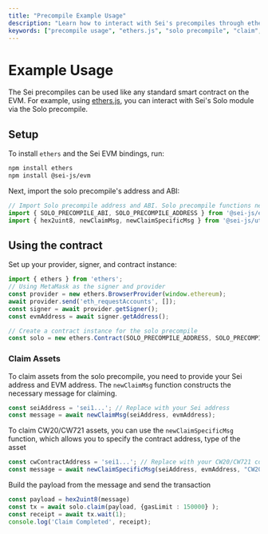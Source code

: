 ```yaml
---
title: "Precompile Example Usage"
description: "Learn how to interact with Sei's precompiles through ethers.js, including setup, claiming assets with solo precompile."
keywords: ["precompile usage", "ethers.js", "solo precompile", "claim", "sei contract interfaces"]
---
```



# Example Usage

The Sei precompiles can be used like any standard smart contract on the EVM. For
example, using [ethers.js](https://docs.ethers.org/v6/), you can interact with
Sei's Solo module via the Solo precompile.

## Setup

To install `ethers` and the Sei EVM bindings, run:

```bash copy
npm install ethers
npm install @sei-js/evm
```

Next, import the solo precompile's address and ABI:

```typescript copy
// Import Solo precompile address and ABI. Solo precompile functions newClaimMsg and newClaimSpecificMsg allows you to create the claim message assets
import { SOLO_PRECOMPILE_ABI, SOLO_PRECOMPILE_ADDRESS } from '@sei-js/evm';
import { hex2uint8, newClaimMsg, newClaimSpecificMsg } from '@sei-js/utils'; 

```

## Using the contract

Set up your provider, signer, and contract instance:

```typescript copy
import { ethers } from 'ethers';
// Using MetaMask as the signer and provider
const provider = new ethers.BrowserProvider(window.ethereum);
await provider.send('eth_requestAccounts', []);
const signer = await provider.getSigner();
const evmAddress = await signer.getAddress();

// Create a contract instance for the solo precompile
const solo = new ethers.Contract(SOLO_PRECOMPILE_ADDRESS, SOLO_PRECOMPILE_ABI, signer);
```

### Claim Assets
To claim assets from the solo precompile, you need to provide your Sei address and EVM address. The `newClaimMsg` function constructs the necessary message for claiming.
```typescript copy
const seiAddress = 'sei1...'; // Replace with your Sei address
const message = await newClaimMsg(seiAddress, evmAddress);
```
To claim CW20/CW721 assets, you can use the `newClaimSpecificMsg` function, which allows you to specify the contract address, type of the asset
```typescript copy 
const cwContractAddress = 'sei1...'; // Replace with your CW20/CW721 contract address
const message = await newClaimSpecificMsg(seiAddress, evmAddress, "CW20", cwContractAddress);    // Replace the type with "CW721" for CW721 assets       
``` 
Build the payload from the message and send the transaction
```typescript copy
const payload = hex2uint8(message)
const tx = await solo.claim(payload, {gasLimit : 150000} ); 
const receipt = await tx.wait(1);
console.log('Claim Completed', receipt);
```

